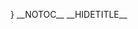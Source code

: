 <templatestyles src="Startseite/styles.css" />
{{{{NAMESPACE}}:{{PAGENAME}}/Banner}}
<span></span>
{{{{NAMESPACE}}:{{PAGENAME}}/Bildkarten}}
<div class="sectionflex col2 frame">
<div>
==Ankündigungen der Betriebsleitung==
{{{{NAMESPACE}}:{{PAGENAME}}/Blog}}
</div>
<div>
==Veranstaltungen==
{{{{NAMESPACE}}:{{PAGENAME}}/Veranstaltungen}}
</div>
</div>
<div class="sectionflex col3 background">
<div>
==Verkauf==
{{{{NAMESPACE}}:{{PAGENAME}}/Verkauf}}
</div>
<div>
==Produktion==
{{{{NAMESPACE}}:{{PAGENAME}}/Produktion}}
</div>
<div>
==Personal==
{{{{NAMESPACE}}:{{PAGENAME}}/Personal}}
</div>
</div>
<div class="sectionflex col2 frame">
<div>
==Protokolle==
{{{{NAMESPACE}}:{{PAGENAME}}/Protokolle}}
</div>
<div>
==Kontakt==
{{{{NAMESPACE}}:{{PAGENAME}}/Kontakt}}
</div>
</div>
<bs:tagcloud renderer="text" store="category" width="100%" showcount="true" minsize="5" maxsize="30" />
{{Dropdown|ddid=edit|Content={{#subpages:{{FULLPAGENAME}}|kidsonly=yes}}}}
__NOTOC__
__HIDETITLE__